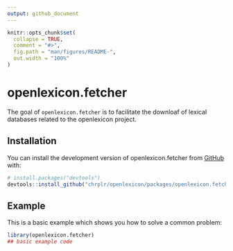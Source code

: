 ```yaml
---
output: github_document
---
```


<!-- README.md is generated from README.Rmd. Please edit that file -->

```r
knitr::opts_chunk$set(
  collapse = TRUE,
  comment = "#>",
  fig.path = "man/figures/README-",
  out.width = "100%"
)
```

# openlexicon.fetcher

<!-- badges: start -->
<!-- badges: end -->

The goal of `openlexicon.fetcher` is to facilitate the downloaf of lexical databases related to the openlexicon project.

## Installation

You can install the development version of openlexicon.fetcher from [GitHub](https://github.com/) with:

``` r
# install.packages("devtools")
devtools::install_github("chrplr/openlexicon/packages/openlexicon.fetcher")
```

## Example

This is a basic example which shows you how to solve a common problem:

```r
library(openlexicon.fetcher)
## basic example code
```

